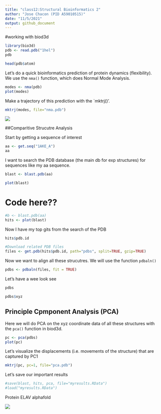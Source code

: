 ```yaml
---
title: "class12:Structural Bioinformatics 2"
author: "Jose Chacon (PID A59010515)"
date: "11/5/2021"
output: github_document
---
```


#working with biod3d

```r
library(bio3d)
pdb <- read.pdb("1hel")
pdb
```

```r
head(pdb$atom)
```

Let's do a quick bioinformatics prediction of protein dynamics (flexibility). We use the `nma()` function, which does Normal Mode Analysis.

```r
modes <- nma(pdb)
plot(modes)
```

Make a trajectory of this prediction with the \`mktrj()'.

```r
mktrj(modes, file="nma.pdb")
```

![](nma.png)\

##Comparitive Strucutre Analysis

Start by getting a sequence of interest

```r
aa <- get.seq("1AKE_A")
aa
```

I want to search the PDB database (the main db for exp structures) for sequences like my aa sequence.

```r
blast <- blast.pdb(aa)
```

```r
plot(blast)
```

# Code here??

```r
#b <- blast.pdb(aa)
hits <- plot(blast)

```

Now I have my top gits from the search of the PDB

```r
hits$pdb.id
```

```r
#Download related PDB files
files <- get.pdb(hits$pdb.id, path="pdbs", split=TRUE, gzip=TRUE)

```

Now we want to align all these strucutres. We will use the function `pdbaln()`

```r
pdbs <- pdbaln(files, fit = TRUE)
```

Let's have a wee look see

```r
pdbs
```

```r
pdbs$xyz
```

## Principle Cpmponent Analysis (PCA)

Here we will do PCA on the xyz coordinate data of all these structures with the `pca()` function in biod3d.

```r
pc <- pca(pdbs)
plot(pc)
```

Let's visualize the displacements (i.e. movements of the structure) that are captured by PC1

```r
mktrj(pc, pc=1, file="pca.pdb")
```

Let's save our important results

```r
#save(blast, hits, pca, file="myresults.RData")
#load("myresults.RData")
```

Protein ELAV alphafold

![](new_alphafold.png)
